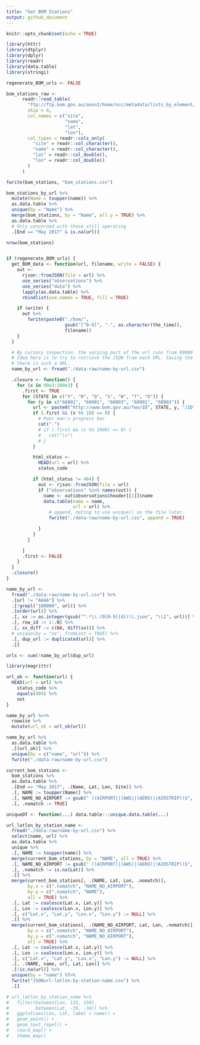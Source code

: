 ```yaml
---
title: "Get BOM Stations"
output: github_document
---
```


```r
knitr::opts_chunk$set(echo = TRUE)
```

```r
library(httr)
library(dtplyr)
library(dplyr)
library(readr)
library(data.table)
library(stringi)
```

```r
regenerate_BOM_urls <- FALSE

bom_stations_raw <-
      readr::read_table(
        "ftp://ftp.bom.gov.au/anon2/home/ncc/metadata/lists_by_element/alpha/alphaAUS_3.txt",
        skip = 4,
        col_names = c("site",
                      "name",
                      "lat",
                      "lon"),
        col_types = readr::cols_only(
          "site" = readr::col_character(),
          "name" = readr::col_character(),
          "lat" = readr::col_double(),
          "lon" = readr::col_double()
        )
      )

fwrite(bom_stations, "bom_stations.csv")

bom_stations_by_url %>%
  mutate(Name = toupper(name)) %>%
  as.data.table %>%
  unique(by = "Name") %>%
  merge(bom_stations, by = "Name", all.y = TRUE) %>%
  as.data.table %>%
  # Only concerned with those still operating
  .[End == "May 2017" & is.na(url)]

nrow(bom_stations)


if (regenerate_BOM_urls) {
  get_BOM_data <- function(url, filename, write = FALSE) {
    out <-
      rjson::fromJSON(file = url) %>%
      use_series("observations") %>%
      use_series("data") %>%
      lapply(as.data.table) %>%
      rbindlist(use.names = TRUE, fill = TRUE)

    if (write) {
      out %>%
        fwrite(paste0("./bom/",
                      gsub("[^0-9]", "-", as.character(the_time)),
                      filename))
    }
  }

  # By cursory inspection, the varying part of the url runs from 90000 to 99999.
  # Idea here is to try to retrieve the JSON from each URL. Saving the result if
  # there is such a URL.
  name_by_url <- fread("./data-raw/name-by-url.csv")

  .closure <- function() {
    for (x in 90e3:100e3) {
      .first <- TRUE
      for (STATE in c("V", "N", "Q", "S", "W", "T", "D")) {
        for (y in c("60801", "60901", "60803", "60901", "60903")) {
          url <- paste0("http://www.bom.gov.au/fwo/ID", STATE, y, "/ID", STATE, y, ".", x, ".json")
          if (.first && (x %% 10) == 0) {
            # Poor man's progress bar
            cat(".")
            # if (.first && (x %% 1000) == 0) {
            #   cat("\n")
            # }
          }

          html_status <-
            HEAD(url = url) %>%
            status_code

          if (html_status != 404) {
            out <- rjson::fromJSON(file = url)
            if ("observations" %in% names(out)) {
              name <- out$observations$header[[1]]$name
              data.table(name = name,
                         url = url) %>%
                # append, noting to use unique() on the file later.
                fwrite("./data-raw/name-by-url.csv", append = TRUE)

            }
          }
        }

      }
      .first <- FALSE
    }
  }
  .closure()
}

name_by_url <-
  fread("./data-raw/name-by-url.csv") %>%
  .[url != "AAAA"] %>%
  .[!grepl("100000", url)] %>%
  .[order(url)] %>%
  .[, xx := as.integer(gsub("^.*\\.(9[0-9]{4})\\.json", "\\1", url))] %>%
  .[, row_id := 1:.N] %>%
  .[, xx_diff := c(NA, diff(xx))] %>%
  # unique(by = "xx", fromLast = TRUE) %>%
  .[, dup_url := duplicated(url)] %>%
  .[]

urls <- sum(!name_by_url$dup_url)

library(magrittr)

url_ok <- function(url) {
  HEAD(url = url) %>%
    status_code %>%
    equals(404) %>%
    not
}

name_by_url %<>%
  rowwise %>%
  mutate(url_ok = url_ok(url))

name_by_url %>%
  as.data.table %>%
  .[(url_ok)] %>%
  unique(by = c("name", "url")) %>%
  fwrite("./data-raw/name-by-url.csv")

current_bom_stations <-
  bom_stations %>%
  as.data.table %>%
  .[End == "May 2017", .(Name, Lat, Lon, Site)] %>%
  .[, NAME := toupper(Name)] %>%
  .[, NAME_NO_AIRPORT := gsub(" ((AIRPORT)|(AWS)|(AERO)|(AIRSTRIP))$", "", NAME)] %>%
  .[, .nomatch := TRUE]

uniqueDT <- function(...) data.table:::unique.data.table(...)

url_latlon_by_station_name <-
  fread("./data-raw/name-by-url.csv") %>%
  select(name, url) %>%
  as.data.table %>%
  unique %>%
  .[, NAME := toupper(name)] %>%
  merge(current_bom_stations, by = "NAME", all = TRUE) %>%
  .[, NAME_NO_AIRPORT := gsub(" ((AIRPORT)|(AWS)|(AERO)|(AIRSTRIP))$", "", toupper(name))] %>%
  .[, .nomatch := is.na(Lat)] %>%
  .[] %>%
  merge(current_bom_stations[, .(NAME, Lat, Lon, .nomatch)],
        by.x = c(".nomatch", "NAME_NO_AIRPORT"),
        by.y = c(".nomatch", "NAME"),
        all = TRUE) %>%
  .[, Lat := coalesce(Lat.x, Lat.y)] %>%
  .[, Lon := coalesce(Lon.x, Lon.y)] %>%
  .[, c("Lat.x", "Lat.y", "Lon.x", "Lon.y") := NULL] %>%
  .[] %>%
  merge(current_bom_stations[, .(NAME_NO_AIRPORT, Lat, Lon, .nomatch)],
        by.x = c(".nomatch", "NAME_NO_AIRPORT"),
        by.y = c(".nomatch", "NAME_NO_AIRPORT"),
        all = TRUE) %>%
  .[, Lat := coalesce(Lat.x, Lat.y)] %>%
  .[, Lon := coalesce(Lon.x, Lon.y)] %>%
  .[, c("Lat.x", "Lat.y", "Lon.x", "Lon.y") := NULL] %>%
  .[, .(NAME, name, url, Lat, Lon)] %>%
  .[!is.na(url)] %>%
  unique(by = "name") %T>%
  fwrite("JSONurl-latlon-by-station-name.csv") %>%
  .[]

# url_latlon_by_station_name %>%
#   filter(between(Lon, 135, 150),
#          between(Lat, -39, -34)) %>%
#   ggplot(aes(Lon, Lat, label = name)) +
#   geom_point() +
#   geom_text_repel() +
#   coord_map() +
#   theme_map()
```
